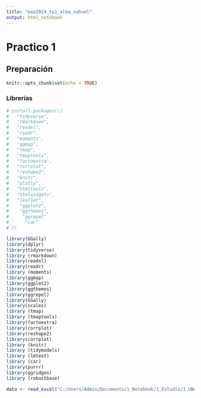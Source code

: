 ```yaml
---
title: "eea2024_tp1_alba_nahuel"
output: html_notebook
---
```



# Practico 1

## Preparación
```r

knitr::opts_chunk$set(echo = TRUE)


```

### Librerías 
```r
# install.packages(c(
#   "tidyverse",
#   "rmarkdown",
#   "readxl",
#   "readr",
#   "moments",
#   "ggmap",
#   "tmap",
#   "tmaptools",
#   "factoextra",
#   "corrplot",
#   "reshape2",
#   "knitr",
#   "plotly",
#   "htmltools",
#   "htmlwidgets",
#   "leaflet",
#    "ggplot2",
#    "ggthemes",
#     "ggrepel" 
#      "car"
# ))
```


```r

library(GGally)
library(dplyr)
library(tidyverse)
library (rmarkdown)
library(readxl)
library(readr)
library (moments)
library(ggmap)
library(ggplot2)
library(ggthemes)  
library(ggrepel) 
library(GGally)
library(scales)  
library (tmap)
library (tmaptools)
library(factoextra)
library(corrplot)
library(reshape2)
library(corrplot)
library (knitr)
library (tidymodels)
library (lmtest)
library (car)
library(purrr)
library(ggridges)
library (robustbase)

```

```r
data <- read_excel("C:/Users/Admin/Documents/1_Notebook/1_Estudio/1_UBA_Maestria_DS/1_Especializacion/1_Segundo_Semestre/EEA/TP_final_grupal/git/TP-Final-EEA/Larval_counts_emergence_time_and_adult_body_mass.xlsx", sheet = "VarE")

```

